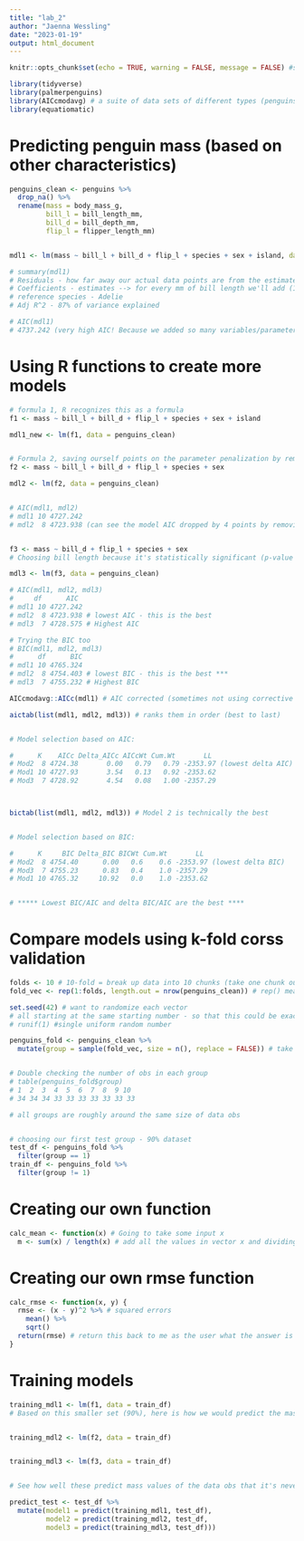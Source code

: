 ```yaml
---
title: "lab_2"
author: "Jaenna Wessling"
date: "2023-01-19"
output: html_document
---
```


```r
knitr::opts_chunk$set(echo = TRUE, warning = FALSE, message = FALSE) #sets the rest of the code chunks as well    

library(tidyverse)
library(palmerpenguins)
library(AICcmodavg) # a suite of data sets of different types (penguins, starwars, storms, volcanoes, women)
library(equatiomatic)

```

# Predicting penguin mass (based on other characteristics)
```r
penguins_clean <- penguins %>% 
  drop_na() %>% 
  rename(mass = body_mass_g,
         bill_l = bill_length_mm, 
         bill_d = bill_depth_mm, 
         flip_l = flipper_length_mm)


mdl1 <- lm(mass ~ bill_l + bill_d + flip_l + species + sex + island, data = penguins_clean) # mass as a function of all of these categories 

# summary(mdl1)
# Residuals - how far away our actual data points are from the estimated model points 
# Coefficients - estimates --> for every mm of bill length we'll add (18 mm of mass), for each bill_d (add 67 more mass)
# reference species - Adelie 
# Adj R^2 - 87% of variance explained 

# AIC(mdl1)
# 4737.242 (very high AIC! Because we added so many variables/parameters added to the model and penalized & log likelihood calculation)
```


# Using R functions to create more models     
```r
# formula 1, R recognizes this as a formula  
f1 <- mass ~ bill_l + bill_d + flip_l + species + sex + island 

mdl1_new <- lm(f1, data = penguins_clean)


# Formula 2, saving ourself points on the parameter penalization by removing the island (technically 2 variables for the different island options)
f2 <- mass ~ bill_l + bill_d + flip_l + species + sex

mdl2 <- lm(f2, data = penguins_clean)


# AIC(mdl1, mdl2)
# mdl1 10 4727.242
# mdl2  8 4723.938 (can see the model AIC dropped by 4 points by removing the island parameter (not super high though))


f3 <- mass ~ bill_d + flip_l + species + sex 
# Choosing bill length because it's statistically significant (p-value = 0.00075)

mdl3 <- lm(f3, data = penguins_clean)

# AIC(mdl1, mdl2, mdl3)
#     df      AIC
# mdl1 10 4727.242
# mdl2  8 4723.938 # lowest AIC - this is the best 
# mdl3  7 4728.575 # Highest AIC 

# Trying the BIC too 
# BIC(mdl1, mdl2, mdl3)
#      df      BIC
# mdl1 10 4765.324
# mdl2  8 4754.403 # lowest BIC - this is the best ***
# mdl3  7 4755.232 # Highest BIC 

AICcmodavg::AICc(mdl1) # AIC corrected (sometimes not using corrective AIC can be a problem)

aictab(list(mdl1, mdl2, mdl3)) # ranks them in order (best to last)


# Model selection based on AIC:

#      K    AICc Delta_AICc AICcWt Cum.Wt       LL
# Mod2  8 4724.38       0.00   0.79   0.79 -2353.97 (lowest delta AIC)
# Mod1 10 4727.93       3.54   0.13   0.92 -2353.62
# Mod3  7 4728.92       4.54   0.08   1.00 -2357.29



bictab(list(mdl1, mdl2, mdl3)) # Model 2 is technically the best 


# Model selection based on BIC:

#      K     BIC Delta_BIC BICWt Cum.Wt       LL
# Mod2  8 4754.40      0.00   0.6    0.6 -2353.97 (lowest delta BIC)
# Mod3  7 4755.23      0.83   0.4    1.0 -2357.29
# Mod1 10 4765.32     10.92   0.0    1.0 -2353.62


# ***** Lowest BIC/AIC and delta BIC/AIC are the best ****
```


# Compare models using k-fold corss validation 
```r
folds <- 10 # 10-fold = break up data into 10 chunks (take one chunk out at a type)
fold_vec <- rep(1:folds, length.out = nrow(penguins_clean)) # rep() means to repeat the vectors (1:10) using the penguins data

set.seed(42) # want to randomize each vector 
# all starting at the same starting number - so that this could be exactly replicated, otherwise will get different set of numbers every time you run this 
# runif(1) #single uniform random number

penguins_fold <- penguins_clean %>% 
  mutate(group = sample(fold_vec, size = n(), replace = FALSE)) # take set of 330 instances of 1:10, then taking out a chunk each time over the size of n 


# Double checking the number of obs in each group 
# table(penguins_fold$group) 
# 1  2  3  4  5  6  7  8  9 10 
# 34 34 34 33 33 33 33 33 33 33 

# all groups are roughly around the same size of data obs 


# choosing our first test group - 90% dataset 
test_df <- penguins_fold %>% 
  filter(group == 1)
train_df <- penguins_fold %>% 
  filter(group != 1)
```

# Creating our own function
```r
calc_mean <- function(x) # Going to take some input x 
  m <- sum(x) / length(x) # add all the values in vector x and dividing by the length of the vector 
```

# Creating our own rmse function 
```r
calc_rmse <- function(x, y) {
  rmse <- (x - y)^2 %>% # squared errors 
    mean() %>% 
    sqrt()
  return(rmse) # return this back to me as the user what the answer is 
}
```


# Training models
```r
training_mdl1 <- lm(f1, data = train_df)
# Based on this smaller set (90%), here is how we would predict the mass of the other data obs in the set


training_mdl2 <- lm(f2, data = train_df)


training_mdl3 <- lm(f3, data = train_df)


# See how well these predict mass values of the data obs that it's never seen before - based on the test subsets (34 obs held aside)

predict_test <- test_df %>% 
  mutate(model1 = predict(training_mdl1, test_df), 
         model2 = predict(training_mdl2, test_df,
         model3 = predict(training_mdl3, test_df)))
```


